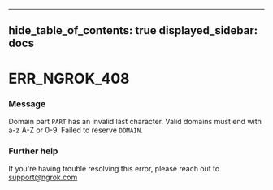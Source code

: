 

---
hide_table_of_contents: true
displayed_sidebar: docs
---


# ERR_NGROK_408

### Message
Domain part `PART` has an invalid last character. Valid domains must end with a-z A-Z or 0-9. Failed to reserve `DOMAIN`.

<ErrorDetails />



### Further help
If you're having trouble resolving this error, please reach out to [support@ngrok.com](mailto:support@ngrok.com?subject=Help%20with%20ERR_NGROK_408)

